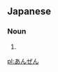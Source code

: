 == Japanese ==
===Noun===
{{ja-noun|h|rom=anzen}}
# {{japdef|安全|[[safety]], [[security]]}}

[[pl:あんぜん]]
